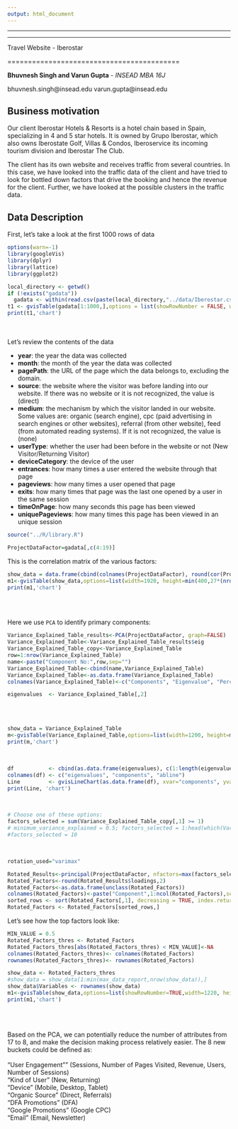 ```yaml
---
output: html_document
---
```


***
***

 Travel Website - Iberostar 

==========================================

**Bhuvnesh Singh and Varun Gupta** - *INSEAD MBA 16J*

bhuvnesh.singh@insead.edu
varun.gupta@insead.edu
 
## Business motivation
 
Our client Iberostar Hotels & Resorts is a hotel chain based in Spain, specializing in 4 and 5 star hotels. It is owned by Grupo Iberostar, which also owns Iberostate Golf, Villas & Condos, Iberoservice its incoming tourism division and Iberostar The Club.

The client has its own website and receives traffic from several countries. In this case, we have looked into the traffic data of the client and have tried to look for bottled down factors that drive the booking and hence the revenue for the client. Further, we have looked at the possible clusters in the traffic data.

## Data Description
First, let's take a look at the first 1000 rows of data


```r

options(warn=-1)
library(googleVis)
library(dplyr)
library(lattice)
library(ggplot2)

local_directory <- getwd()
if (!exists("gadata")) 
  gadata <- within(read.csv(paste(local_directory,"../data/Iberostar.csv", sep="/")),rm("X"))
t1 <- gvisTable(gadata[1:1000,],options = list(showRowNumber = FALSE, width = 800, height = min(400,27*(nrow(gadata) + 1)), allowHTML = TRUE, page = 'disable'))
print(t1,'chart')
```

<br>
<br>
Let's review the contents of the data 
<br>

* **year**: the year the data was collected
* **month**: the month of the year the data was collected
* **pagePath**: the URL of the page which the data belongs to, excluding the domain. 
* **source**: the website where the visitor was before landing into our website. If there was no website or it is not recognized, the value is (direct)
* **medium**: the mechanism by which the visitor landed in our website. Some values are: organic (search engine), cpc (paid advertising in search engines or other websites), referral (from other website), feed (from automated reading systems). If it is not recognized, the value is (none)
* **userType**: whether the user had been before in the website or not (New Visitor/Returning Visitor)
* **deviceCategory**: the device of the user
* **entrances**: how many times a user entered the website through that page
* **pageviews**: how many times a user opened that page
* **exits**: how many times that page was the last one opened by a user in the same session
* **timeOnPage**: how many seconds this page has been viewed
* **uniquePageviews**: how many times this page has been viewed in an unique session

```r
source("../R/library.R")
```

```r
ProjectDataFactor=gadata[,c(4:19)]
```

This is the correlation matrix of the various factors:
<br>

```r
show_data = data.frame(cbind(colnames(ProjectDataFactor), round(cor(ProjectDataFactor),2)))
m1<-gvisTable(show_data,options=list(width=1920, height=min(400,27*(nrow(show_data)+1)),allowHTML=TRUE))
print(m1,'chart')
```
<br>

<br>
Here we use `PCA` to identify primary components:
<br>

```r
Variance_Explained_Table_results<-PCA(ProjectDataFactor, graph=FALSE)
Variance_Explained_Table<-Variance_Explained_Table_results$eig
Variance_Explained_Table_copy<-Variance_Explained_Table
row=1:nrow(Variance_Explained_Table)
name<-paste("Component No:",row,sep="")
Variance_Explained_Table<-cbind(name,Variance_Explained_Table)
Variance_Explained_Table<-as.data.frame(Variance_Explained_Table)
colnames(Variance_Explained_Table)<-c("Components", "Eigenvalue", "Percentage_of_explained_variance", "Cumulative_percentage_of_explained_variance")

eigenvalues  <- Variance_Explained_Table[,2]
```

<br>
<br>

```r
show_data = Variance_Explained_Table
m<-gvisTable(Variance_Explained_Table,options=list(width=1200, height=min(400,27*(nrow(show_data)+1)),allowHTML=TRUE,page='disable'),formats=list(Eigenvalue="#.##",Percentage_of_explained_variance="#.##",Cumulative_percentage_of_explained_variance="#.##"))
print(m,'chart')
```
<br> 

```r
df           <- cbind(as.data.frame(eigenvalues), c(1:length(eigenvalues)), rep(1, length(eigenvalues)))
colnames(df) <- c("eigenvalues", "components", "abline")
Line         <- gvisLineChart(as.data.frame(df), xvar="components", yvar=c("eigenvalues","abline"), options=list(title='Scree plot', legend="right", width=900, height=600, hAxis="{title:'Number of Components', titleTextStyle:{color:'black'}}", vAxes="[{title:'Eigenvalues'}]",  series="[{color:'green',pointSize:3, targetAxisIndex: 0}]"))
print(Line, 'chart')
```
<br>

```r
# Choose one of these options:
factors_selected = sum(Variance_Explained_Table_copy[,1] >= 1)
# minimum_variance_explained = 0.5; factors_selected = 1:head(which(Variance_Explained_Table_copy[,"cumulative percentage of variance"]>= minimum_variance_explained),1)
#factors_selected = 10
```
<br>


```r
rotation_used="varimax"
```

```r
Rotated_Results<-principal(ProjectDataFactor, nfactors=max(factors_selected), rotate=rotation_used,score=TRUE)
Rotated_Factors<-round(Rotated_Results$loadings,2)
Rotated_Factors<-as.data.frame(unclass(Rotated_Factors))
colnames(Rotated_Factors)<-paste("Component",1:ncol(Rotated_Factors),sep=" ")
sorted_rows <- sort(Rotated_Factors[,1], decreasing = TRUE, index.return = TRUE)$ix
Rotated_Factors <- Rotated_Factors[sorted_rows,]
```


Let's see how the top factors look like:
<br>

```r
MIN_VALUE = 0.5
Rotated_Factors_thres <- Rotated_Factors
Rotated_Factors_thres[abs(Rotated_Factors_thres) < MIN_VALUE]<-NA
colnames(Rotated_Factors_thres)<- colnames(Rotated_Factors)
rownames(Rotated_Factors_thres)<- rownames(Rotated_Factors)
```

```r
show_data <- Rotated_Factors_thres 
#show_data = show_data[1:min(max_data_report,nrow(show_data)),]
show_data$Variables <- rownames(show_data)
m1<-gvisTable(show_data,options=list(showRowNumber=TRUE,width=1220, height=min(400,27*(nrow(show_data)+1)),allowHTML=TRUE,page='disable'))
print(m1,'chart')
```
<br> <br>

Based on the PCA, we can potentially reduce the number of attributes from 17 to 8, and make the decision making process relatively easier. The 8 new buckets could be defined as: 
<br>
<br>
"User Engagement"" (Sessions, Number of Pages Visited, Revenue, Users, Number of Sessions) 
<br>
"Kind of User" (New, Returning)
<br>
"Device" (Mobile, Desktop, Tablet)
<br>
"Organic Source" (Direct, Referrals)
<br>
"DFA Promotions" (DFA)
<br>
"Google Promotions" (Google CPC)
<br>
"Email" (Email, Newsletter)
<br>


